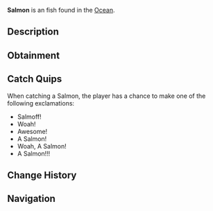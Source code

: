 {{FishInfobox
|image          = Salmon.png
|rarity         = Uncommon
|sea            = First Sea
|location       = [[Ocean]]
|sublocation    = Freshwater
|sources        = Fishing Rod
|radar_location = 
|xp             = 90
|weather        = Rain, Clear
|time           = 
|season         = Spring, Winter
|bait           = Worm
|base_weight    = 10
|base_value     = 130
|weight_range   = 6
|base_chance    = 70
|base_resil     = 70
}}
'''Salmon''' is an {{Rarity|Uncommon}} fish found in the [[Ocean]].

== Description ==
{{Description|Salmon are visually known for their silver skin and streamlined bodies. They are extremely strong swimmers and leapers, making them a difficult catch. You can find these Ocean Salmon in any deep bodies of salt water, and some freshwaters.|Bestiary Entry}}

== Obtainment ==
{{Description|Found in oceans and some freshwaters.|Bestiary Hint}}
{{Fish Availability|
Ancient Isle/Algae Hunt
Apex Fish Hunt/Mosslurker
Atlantis/Surrounding Ocean
FischFright/Frightful Pool
Forsaken Shores/Algae Hunt
Golden Tide
LEGO Pool/Studolodon Hunt
Lovestorm/Normal
Lovestorm/Supercharged
Lucky Event/Blarney McBreeze
Lucky Event/O'Mango Goldgrin
Lucky Event/Plumrick O'Luck
Lucky Event/Rowdy McCharm
Lucky Event/Sunny O'Coin
Megalodon Hunt/Eclipse and Weekend
Megalodon Hunt/Normal
Mushgrove Swamp/Algae Hunt
Narwhal Hunt/Beluga/First Sea
Narwhal Hunt/Magician Narwhal/First Sea
Narwhal Hunt/Narwhal/First Sea
Northern Summit/Surrounding Ocean
Ocean
Ocean/Deep Ocean
Ocean/Harvesters Spike
Ocean/The Arch
Orca Migration/Ancient
Orca Migration/Normal
Roslit Bay/Surrounding Ocean
Snowcap Island/Algae Hunt
Snowcap Island/Surrounding Ocean
Whale Migration/Moby
Whale Migration/Normal
|top_rods      = 
Training Rod\147438.9\152723.31;
Leviathan's Fang Rod\131209.82\139738.22;
Trident Rod\131196.75\88079.15;
Free Spirit Rod\128481.03\87859.77;
Astralhook Rod\127692.32\59289.42;
Flimsy Rod\111141.61\99502.51;
Seraphic Rod\122097.73\124116.11;
No-Life Rod\123319.31\122537.74;
Fast Rod\120549.94\120549.94;
Ethereal Prism Rod\126565.8\94313.87;
Depthseeker Rod\119511.07\94926.09;
Avalanche Rod\118196.47\86402.6;
Verdant Shear Rod\117466.13\103713.35;
Blazebringer Rod\117451.79\97813.54;
Zeus Rod\116614.42\103647.34;
Volcanic Rod\113870.94\82710.7;
Challenger's Rod\113188.21\111378.53;
Rod Of The Forgotten Fang\111265.25\112635.99;
Rod Of The Depths\107501.66\100869.25;
Rod Of The Exalted One\103542.61\100309.88;
Steady Rod\61878.61\48023.95
|recommended   = Training Rod
}}

== Catch Quips ==
When catching a Salmon, the player has a chance to make one of the following exclamations:
* Salmoff!
* Woah!
* Awesome!
* A Salmon!
* Woah, A Salmon!
* A Salmon!!!

== Change History ==
{{Change History|{{subst:Current Version}}}}

== Navigation ==
{{Fish Navbox|Ocean}}